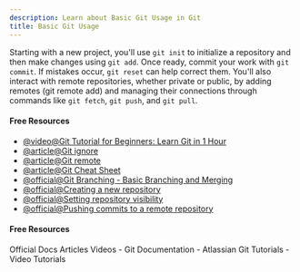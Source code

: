 ```yaml
---
description: Learn about Basic Git Usage in Git
title: Basic Git Usage
---
```


Starting with a new project, you'll use `git init` to initialize a repository and then make changes using `git add`. Once ready, commit your work with `git commit`. If mistakes occur, `git reset` can help correct them. You'll also interact with remote repositories, whether private or public, by adding remotes (git remote add) and managing their connections through commands like `git fetch`, `git push`, and `git pull`.

#### Free Resources

- [@video@Git Tutorial for Beginners: Learn Git in 1 Hour](https://www.youtube.com/watch?v=8JJ101D3knE&t=1135s)
- [@article@Git ignore](https://www.atlassian.com/git/tutorials/saving-changes/gitignore)
- [@article@Git remote](https://www.atlassian.com/git/tutorials/syncing)
- [@article@Git Cheat Sheet](https://education.github.com/git-cheat-sheet-education.pdf)
- [@official@Git Branching - Basic Branching and Merging](https://git-scm.com/book/en/v2/Git-Branching-Basic-Branching-and-Merging)
- [@official@Creating a new repository](https://docs.github.com/en/repositories/creating-and-managing-repositories/creating-a-new-repository)
- [@official@Setting repository visibility](https://docs.github.com/en/repositories/managing-your-repositorys-settings-and-features/managing-repository-settings/setting-repository-visibility)
- [@official@Pushing commits to a remote repository](https://docs.github.com/en/get-started/using-git/pushing-commits-to-a-remote-repository)

#### Free Resources

<Tabs defaultValue="official">
<TabsList>
<TabsTrigger value="official">Official Docs</TabsTrigger>
<TabsTrigger value="article">Articles</TabsTrigger>
<TabsTrigger value="video">Videos</TabsTrigger>
</TabsList>

<TabsContent value="official">
- <Link href="https://git-scm.com/docs">Git Documentation</Link>
</TabsContent>
<TabsContent value="article">
- <Link href="https://www.atlassian.com/git/tutorials">Atlassian Git Tutorials</Link>
</TabsContent>
<TabsContent value="video">
- <Link href="https://www.youtube.com/results?search_query=git+basic-git-usage+tutorial">Video Tutorials</Link>
</TabsContent>
</Tabs>
